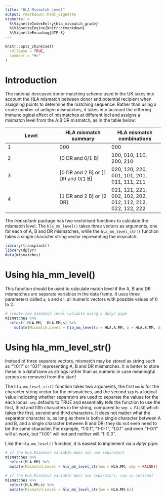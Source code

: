 ```yaml
---
title: "HLA Mismatch Level"
output: rmarkdown::html_vignette
vignette: >
  %\VignetteIndexEntry{hla_mismatch_grade}
  %\VignetteEngine{knitr::rmarkdown}
  %\VignetteEncoding{UTF-8}
---
```


```r
knitr::opts_chunk$set(
  collapse = TRUE,
  comment = "#>"
)
```

# Introduction

The national deceased donor matching scheme used in the UK takes into account the HLA mismatch between donor and potential recipient when assigning points to determine the matching sequence. Rather than using a crude number of antigen mismatches, it takes into account the differing immunological effect of mismatches at different loci and assigns a mismatch level from the A:B:DR mismatch, as in the table below:

Level | HLA mismatch summary | HLA mismatch combinations
---|---|---
1 | 000 | 000
2 | [0 DR and 0/1 B] | 100, 010, 110, 200, 210
3 | [0 DR and 2 B] or [1 DR and 0/1 B] | 020, 120, 220, 001, 101, 201, 011, 111, 211
4 | [1 DR and 2 B] or [2 DR] | 021, 121, 221, 002, 102, 202, 012, 112, 212, 022, 122, 222

The _transplantr_ package has two vectorised functions to calculate the mismatch level. The `hla_mm_level()` takes three vectors as arguments, one for each of A, B and DR mismatches, while the `hla_mm_level_str()` function takes a single character string vector representing the mismatch.

```r
library(transplantr)
library(dplyr)
data(mismatches)
```


# Using hla_mm_level()

This function should be used to calculate match level if the A, B and DR mismatches are separate variables in the data frame. It uses three parameters called `a`, `b` and `dr`, all numeric vectors with possible values of 0 to 2.

```r
# create new mismatch level variable using a dplyr pipe
mismatches %>%
  select(-HLA.MM, -HLA.MM.s) %>%
	mutate(Mismatch.Level = hla_mm_level(a = HLA.A.MM, b = HLA.B.MM, dr = HLA.DR.MM))
```

# Using hla_mm_level_str()

Instead of three separate vectors, mismatch may be stored as string such as "1:0:1" or "021" representing A, B and DR mismatches. It is better to store these in a dataframe as strings rather than as numeric in case meaningful zeroes are removed from the start!

The `hla_mm_level_str()` function takes two arguments, the first `mm` is for the character string vector for the mismatches, and the second `sep` is a logical value indicating whether separators are used to separate the values for the each locus. `sep` defaults to TRUE and essentially tells the function to use the first, third and fifth characters in the string, compared to `sep = FALSE` which takes the first, second and third characters. It does not matter what the separator character is, as long as there is both a single character between A and B, and a single character between B and DR; they do not even need to be the same character. For example, "1:0:1", "1-0-1", "1.0.1" and even "1-0:1" will all work, but "1:00" will not and neither will "1::0.0".

Like the `hla_mm_level()` function, it is easiest to implement via a _dplyr_ pipe:

```r
# if the HLA.Mismatch variable does not use separators
mismatches %>%
  select(HLA.MM) %>%
  mutate(Mismatch.Level = hla_mm_level_str(mm = HLA.MM, sep = FALSE))

# if the HLA.Mismatch variable does use separators, sep is optional
mismatches %>%
  select(HLA.MM.s) %>%
  mutate(Mismatch.Level = hla_mm_level_str(mm = HLA.MM.s))
```

